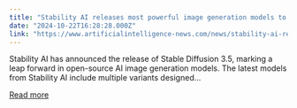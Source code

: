 ```yaml
---
title: "Stability AI releases most powerful image generation models to date"
date: "2024-10-22T16:28:28.000Z"
link: "https://www.artificialintelligence-news.com/news/stability-ai-releases-most-powerful-image-generation-models-date/?utm_source=rss&utm_medium=rss&utm_campaign=stability-ai-releases-most-powerful-image-generation-models-date"
---
```


Stability AI has announced the release of Stable Diffusion 3.5, marking a leap forward in open-source AI image generation models. The latest models from Stability AI include multiple variants designed...

[Read more](https://www.artificialintelligence-news.com/news/stability-ai-releases-most-powerful-image-generation-models-date/?utm_source=rss&utm_medium=rss&utm_campaign=stability-ai-releases-most-powerful-image-generation-models-date)
